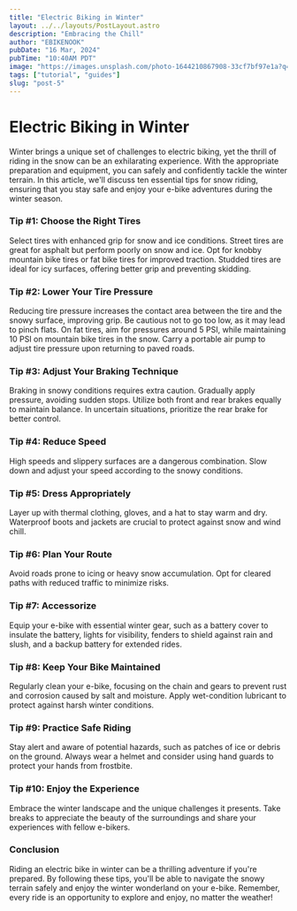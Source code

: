 ```yaml
---
title: "Electric Biking in Winter"
layout: ../../layouts/PostLayout.astro
description: "Embracing the Chill"
author: "EBIKENOOK"
pubDate: "16 Mar, 2024"
pubTime: "10:40AM PDT"
image: "https://images.unsplash.com/photo-1644210867908-33cf7bf97e1a?q=80&w=1770&auto=format&fit=crop&ixlib=rb-4.0.3&ixid=M3wxMjA3fDB8MHxwaG90by1wYWdlfHx8fGVufDB8fHx8fA%3D%3D"
tags: ["tutorial", "guides"]
slug: "post-5"
---
```


# Electric Biking in Winter

Winter brings a unique set of challenges to electric biking, yet the thrill of riding in the snow can be an exhilarating experience. With the appropriate preparation and equipment, you can safely and confidently tackle the winter terrain. In this article, we'll discuss ten essential tips for snow riding, ensuring that you stay safe and enjoy your e-bike adventures during the winter season.

### Tip #1: Choose the Right Tires

Select tires with enhanced grip for snow and ice conditions. Street tires are great for asphalt but perform poorly on snow and ice. Opt for knobby mountain bike tires or fat bike tires for improved traction. Studded tires are ideal for icy surfaces, offering better grip and preventing skidding.

### Tip #2: Lower Your Tire Pressure

Reducing tire pressure increases the contact area between the tire and the snowy surface, improving grip. Be cautious not to go too low, as it may lead to pinch flats. On fat tires, aim for pressures around 5 PSI, while maintaining 10 PSI on mountain bike tires in the snow. Carry a portable air pump to adjust tire pressure upon returning to paved roads.

### Tip #3: Adjust Your Braking Technique

Braking in snowy conditions requires extra caution. Gradually apply pressure, avoiding sudden stops. Utilize both front and rear brakes equally to maintain balance. In uncertain situations, prioritize the rear brake for better control.

### Tip #4: Reduce Speed

High speeds and slippery surfaces are a dangerous combination. Slow down and adjust your speed according to the snowy conditions.

### Tip #5: Dress Appropriately

Layer up with thermal clothing, gloves, and a hat to stay warm and dry. Waterproof boots and jackets are crucial to protect against snow and wind chill.

### Tip #6: Plan Your Route

Avoid roads prone to icing or heavy snow accumulation. Opt for cleared paths with reduced traffic to minimize risks.

### Tip #7: Accessorize

Equip your e-bike with essential winter gear, such as a battery cover to insulate the battery, lights for visibility, fenders to shield against rain and slush, and a backup battery for extended rides.

### Tip #8: Keep Your Bike Maintained

Regularly clean your e-bike, focusing on the chain and gears to prevent rust and corrosion caused by salt and moisture. Apply wet-condition lubricant to protect against harsh winter conditions.

### Tip #9: Practice Safe Riding

Stay alert and aware of potential hazards, such as patches of ice or debris on the ground. Always wear a helmet and consider using hand guards to protect your hands from frostbite.

### Tip #10: Enjoy the Experience

Embrace the winter landscape and the unique challenges it presents. Take breaks to appreciate the beauty of the surroundings and share your experiences with fellow e-bikers.

### Conclusion

Riding an electric bike in winter can be a thrilling adventure if you're prepared. By following these tips, you'll be able to navigate the snowy terrain safely and enjoy the winter wonderland on your e-bike. Remember, every ride is an opportunity to explore and enjoy, no matter the weather!
